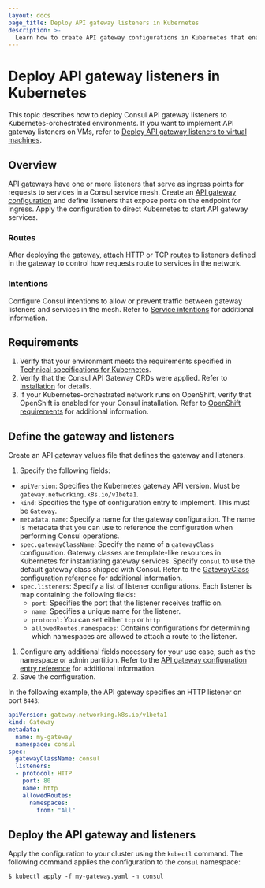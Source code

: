 ```yaml
---
layout: docs
page_title: Deploy API gateway listeners in Kubernetes
description: >-
  Learn how to create API gateway configurations in Kubernetes that enable you to instantiate gateway instances.
---
```


# Deploy API gateway listeners in Kubernetes

This topic describes how to deploy Consul API gateway listeners to Kubernetes-orchestrated environments. If you want to implement API gateway listeners on VMs, refer to [Deploy API gateway listeners to virtual machines](/consul/docs/connect/gateways/api-gateway/deploy/listeners-vms).

## Overview

API gateways have one or more listeners that serve as ingress points for requests to services in a Consul service mesh. Create an [API gateway configuration](/consul/docs/connect/gateways/api-gateway/configuration/gateway) and define listeners that expose ports on the endpoint for ingress. Apply the configuration to direct Kubernetes to start API gateway services. 

### Routes

After deploying the gateway, attach HTTP or TCP [routes](/consul/docs/connect/gateways/api-gateway/configuration/routes) to listeners defined in the gateway to control how requests route to services in the network.

### Intentions

Configure Consul intentions to allow or prevent traffic between gateway listeners and services in the mesh. Refer to [Service intentions](/consul/docs/connect/intentions) for additional information. 


## Requirements

1. Verify that your environment meets the requirements specified in [Technical specifications for Kubernetes](/consul/docs/connect/gateways/api-gateway/tech-specs).
1. Verify that the Consul API Gateway CRDs were applied. Refer to [Installation](/consul/docs/connect/gateways/api-gateway/install-k8s) for details.
1. If your Kubernetes-orchestrated network runs on OpenShift, verify that OpenShift is enabled for your Consul installation. Refer to [OpenShift requirements](/consul/docs/connect/gateways/api-gateway/tech-specs#openshift-requirements) for additional information. 

## Define the gateway and listeners

Create an API gateway values file that defines the gateway and listeners.

1. Specify the following fields:
  - `apiVersion`: Specifies the Kubernetes gateway API version. Must be `gateway.networking.k8s.io/v1beta1`.
  - `kind`: Specifies the type of configuration entry to implement. This must be `Gateway`. 
  - `metadata.name`:  Specify a name for the gateway configuration. The name is metadata that you can use to reference the configuration when performing Consul operations.
  - `spec.gatewayClassName`:  Specify the name of a `gatewayClass` configuration. Gateway classes are template-like resources in Kubernetes for instantiating gateway services. Specify `consul` to use the default gateway class shipped with Consul. Refer to the [GatewayClass configuration reference](/consul/docs/connect/gateways/api-gateway/configuration/gatewayclass) for additional information.
  - `spec.listeners`: Specify a list of listener configurations. Each listener is map containing the following fields:
    - `port`: Specifies the port that the listener receives traffic on.
    - `name`: Specifies a unique name for the listener.
    - `protocol`: You can set either `tcp` or `http` 
    - `allowedRoutes.namespaces`: Contains configurations for determining which namespaces are allowed to attach a route to the listener. 
1. Configure any additional fields necessary for your use case, such as the namespace or admin partition. Refer to the [API gateway configuration entry reference](/consul/docs/api-gateway/configuration/gateway) for additional information.
1. Save the configuration.

In the following example, the API gateway specifies an HTTP listener on port `8443`:

```yaml
apiVersion: gateway.networking.k8s.io/v1beta1
kind: Gateway
metadata:
  name: my-gateway
  namespace: consul
spec:
  gatewayClassName: consul
  listeners:
  - protocol: HTTP
    port: 80
    name: http
    allowedRoutes:
      namespaces:
        from: "All"
```


## Deploy the API gateway and listeners

Apply the configuration to your cluster using the `kubectl` command. The following command applies the configuration to the `consul` namespace:

```shell-session
$ kubectl apply -f my-gateway.yaml -n consul
```